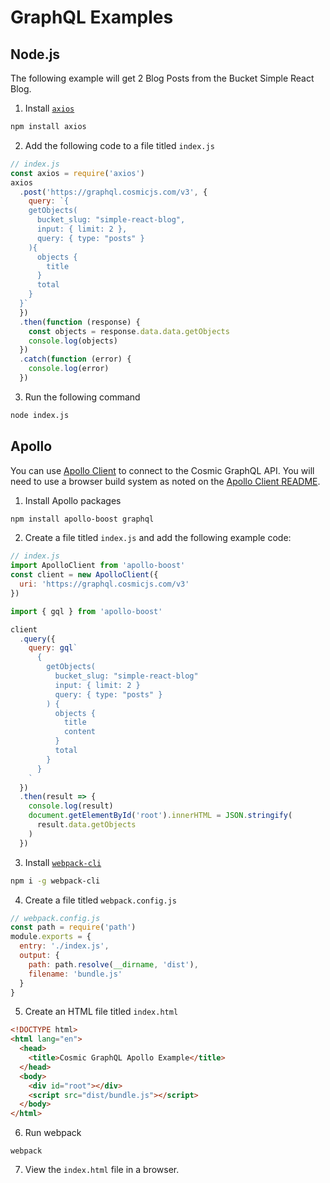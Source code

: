 # GraphQL Examples

## Node.js

The following example will get 2 Blog Posts from the Bucket Simple React Blog.

1. Install [`axios`](https://www.npmjs.com/package/axios)

```bash
npm install axios
```

2. Add the following code to a file titled `index.js`

```javascript
// index.js
const axios = require('axios')
axios
  .post('https://graphql.cosmicjs.com/v3', {
    query: `{ 
    getObjects(
      bucket_slug: "simple-react-blog",
      input: { limit: 2 },
      query: { type: "posts" }
    ){
      objects {
        title
      }
      total
    }
  }`
  })
  .then(function (response) {
    const objects = response.data.data.getObjects
    console.log(objects)
  })
  .catch(function (error) {
    console.log(error)
  })
```

3. Run the following command

```bash
node index.js
```

## Apollo

You can use [Apollo Client](https://github.com/apollographql/apollo-client) to connect to the Cosmic GraphQL API. You will need to use a browser build system as noted on the [Apollo Client README](https://github.com/apollographql/apollo-client/blob/master/README.md#installation).

1. Install Apollo packages

```bash
npm install apollo-boost graphql
```

2. Create a file titled `index.js` and add the following example code:

```javascript
// index.js
import ApolloClient from 'apollo-boost'
const client = new ApolloClient({
  uri: 'https://graphql.cosmicjs.com/v3'
})

import { gql } from 'apollo-boost'

client
  .query({
    query: gql`
      {
        getObjects(
          bucket_slug: "simple-react-blog"
          input: { limit: 2 }
          query: { type: "posts" }
        ) {
          objects {
            title
            content
          }
          total
        }
      }
    `
  })
  .then(result => {
    console.log(result)
    document.getElementById('root').innerHTML = JSON.stringify(
      result.data.getObjects
    )
  })
```

3. Install [`webpack-cli`](https://www.npmjs.com/package/webpack-cli)

```bash
npm i -g webpack-cli
```

4. Create a file titled `webpack.config.js`

```javascript
// webpack.config.js
const path = require('path')
module.exports = {
  entry: './index.js',
  output: {
    path: path.resolve(__dirname, 'dist'),
    filename: 'bundle.js'
  }
}
```

5. Create an HTML file titled `index.html`

```html
<!DOCTYPE html>
<html lang="en">
  <head>
    <title>Cosmic GraphQL Apollo Example</title>
  </head>
  <body>
    <div id="root"></div>
    <script src="dist/bundle.js"></script>
  </body>
</html>
```

6. Run webpack

```
webpack
```

7. View the `index.html` file in a browser.

